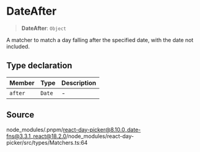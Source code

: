 # DateAfter

<a id="undefined" name="undefined"></a>

> **DateAfter**: `Object`

A matcher to match a day falling after the specified date, with the date not included.

## Type declaration

| Member | Type | Description |
| :------ | :------ | :------ |
| `after` | `Date` | - |

## Source

node\_modules/.pnpm/react-day-picker@8.10.0\_date-fns@3.3.1\_react@18.2.0/node\_modules/react-day-picker/src/types/Matchers.ts:64
